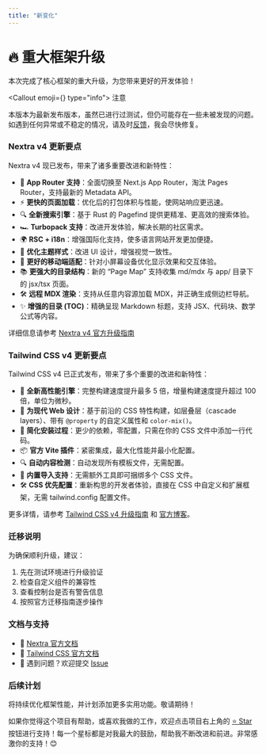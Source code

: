 ```yaml
---
title: "新变化"
---
```



# 🔥 重大框架升级

本次完成了核心框架的重大升级，为您带来更好的开发体验！

<Callout emoji={<span className='icon-[ri--alarm-warning-fill]'></span>} type="info">
注意

本版本为最新发布版本，虽然已进行过测试，但仍可能存在一些未被发现的问题。如遇到任何异常或不稳定的情况，请及时[反馈](https://github.com/pdsuwwz/nextjs-nextra-starter/issues)，我会尽快修复。
</Callout>

### Nextra v4 更新要点

Nextra v4 现已发布，带来了诸多重要改进和新特性：

- 🚀 **App Router 支持**：全面切换至 Next.js App Router，淘汰 Pages Router，支持最新的 Metadata API。
- ⚡ **更快的页面加载**：优化后的打包体积与性能，使网站响应更迅速。
- 🔍 **全新搜索引擎**：基于 Rust 的 Pagefind 提供更精准、更高效的搜索体验。
- 🏎️ **Turbopack 支持**：改进开发体验，解决长期的社区需求。
- 🌍 **RSC + i18n**：增强国际化支持，使多语言网站开发更加便捷。
- 🎨 **优化主题样式**：改进 UI 设计，增强视觉一致性。
- 📱 **更好的移动端适配**：针对小屏幕设备优化显示效果和交互体验。
- 📚 **更强大的目录结构**：新的 “Page Map” 支持收集 md/mdx 与 app/ 目录下的 jsx/tsx 页面。
- 🛠️ **远程 MDX 渲染**：支持从任意内容源加载 MDX，并正确生成侧边栏导航。
- ✨ **增强的目录 (TOC)**：精确呈现 Markdown 标题，支持 JSX、代码块、数学公式等内容。

详细信息请参考 [Nextra v4 官方升级指南](https://the-guild.dev/blog/nextra-4)

### Tailwind CSS v4 更新要点

Tailwind CSS v4 已正式发布，带来了多个重要的改进和新特性：

- 🚀 **全新高性能引擎**：完整构建速度提升最多 5 倍，增量构建速度提升超过 100 倍，单位为微秒。 
- 💎 **为现代 Web 设计**：基于前沿的 CSS 特性构建，如层叠层（cascade layers）、带有 `@property` 的自定义属性和 `color-mix()`。 
- 🎯 **简化安装过程**：更少的依赖，零配置，只需在你的 CSS 文件中添加一行代码。 
- 📦 **官方 Vite 插件**：紧密集成，最大化性能并最小化配置。 
- 🔍 **自动内容检测**：自动发现所有模板文件，无需配置。 
- 📂 **内置导入支持**：无需额外工具即可捆绑多个 CSS 文件。
- 🛠️ **CSS 优先配置**：重新构思的开发者体验，直接在 CSS 中自定义和扩展框架，无需 tailwind.config 配置文件。

更多详情，请参考 [Tailwind CSS v4 升级指南](https://tailwindcss.com/docs/upgrade-guide) 和 [官方博客](https://tailwindcss.com/blog/tailwindcss-v4)。


### 迁移说明

为确保顺利升级，建议：

1. 先在测试环境进行升级验证
2. 检查自定义组件的兼容性
3. 查看控制台是否有警告信息
4. 按照官方迁移指南逐步操作

### 文档与支持

- 📘 [Nextra 官方文档](https://nextra.site)
- 🎨 [Tailwind CSS 官方文档](https://tailwindcss.com)
- 🐞 遇到问题？欢迎提交 [Issue](https://github.com/pdsuwwz/nextjs-nextra-starter/issues)

### 后续计划

将持续优化框架性能，并计划添加更多实用功能。敬请期待！

如果你觉得这个项目有帮助，或喜欢我做的工作，欢迎点击项目右上角的 [⭐️ Star](https://github.com/pdsuwwz/nextjs-nextra-starter) 按钮进行支持！每一个星标都是对我最大的鼓励，帮助我不断改进和前进。非常感激你的支持！😊
